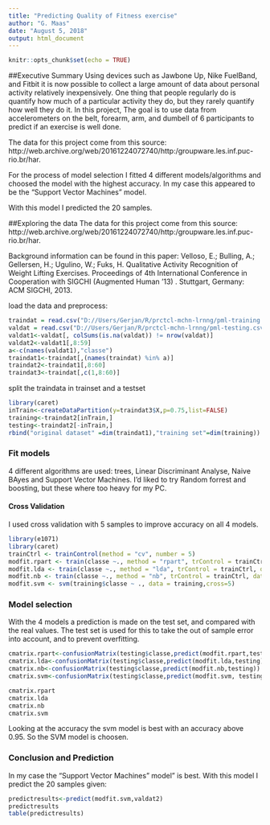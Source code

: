 ```yaml
---
title: "Predicting Quality of Fitness exercise"
author: "G. Maas"
date: "August 5, 2018"
output: html_document
---
```


```r
knitr::opts_chunk$set(echo = TRUE)
```

##Executive Summary
Using devices such as Jawbone Up, Nike FuelBand, and Fitbit it is now possible to collect a large amount of data about personal activity relatively inexpensively. One thing that people regularly do is quantify how much of a particular activity they do, but they rarely quantify how well they do it. In this project, The goal is to use data from accelerometers on the belt, forearm, arm, and dumbell of 6 participants to predict if an exercise is well done.

The data for this project come from this source: http://web.archive.org/web/20161224072740/http:/groupware.les.inf.puc-rio.br/har. 

For the process of model selection I fitted 4 different models/algorithms and choosed the model with the highest accuracy. In my case this appeared to be the "Support Vector Machines" model.

With this model I predicted the 20 samples.

##Exploring the data
The data for this project come from this source: http://web.archive.org/web/20161224072740/http:/groupware.les.inf.puc-rio.br/har. 

Background information can be found in this paper:
Velloso, E.; Bulling, A.; Gellersen, H.; Ugulino, W.; Fuks, H. Qualitative Activity Recognition of Weight Lifting Exercises. Proceedings of 4th International Conference in Cooperation with SIGCHI (Augmented Human '13) . Stuttgart, Germany: ACM SIGCHI, 2013.

load the data and preprocess:
```r
traindat = read.csv("D://Users/Gerjan/R/prctcl-mchn-lrnng/pml-training.csv")
valdat = read.csv("D://Users/Gerjan/R/prctcl-mchn-lrnng/pml-testing.csv")
valdat1<-valdat[, colSums(is.na(valdat)) != nrow(valdat)]
valdat2<-valdat1[,8:59]
a<-c(names(valdat1),"classe")
traindat1<-traindat[,(names(traindat) %in% a)]
traindat2<-traindat1[,8:60]
traindat3<-traindat[,c(1,8:60)]
```

split the traindata in  trainset and a testset
```r
library(caret)
inTrain<-createDataPartition(y=traindat3$X,p=0.75,list=FALSE)
training<-traindat2[inTrain,]
testing<-traindat2[-inTrain,]
rbind("original dataset" =dim(traindat1),"training set"=dim(training))
```
### Fit models
4 different algorithms are used: trees, Linear Discriminant Analyse, Naive BAyes and Support Vector Machines.
I'd liked to try Random forrest and boosting, but these where too heavy for my PC.

#### Cross Validation
I used cross validation with 5 samples to improve accuracy on all 4 models.

```r
library(e1071)
library(caret)
trainCtrl <- trainControl(method = "cv", number = 5)
modfit.rpart <- train(classe ~., method = "rpart", trControl = trainCtrl, data = training)
modfit.lda <- train(classe ~., method = "lda", trControl = trainCtrl, data = training)
modfit.nb <- train(classe ~., method = "nb", trControl = trainCtrl, data = training)
modfit.svm <- svm(training$classe ~ ., data = training,cross=5)
```

### Model selection
With the 4 models a prediction is made on the test set, and compared with the real values. The test set is used for this to take the out of sample error into account, and to prevent overfitting.
```r
cmatrix.rpart<-confusionMatrix(testing$classe,predict(modfit.rpart,testing))
cmatrix.lda<-confusionMatrix(testing$classe,predict(modfit.lda,testing))
cmatrix.nb<-confusionMatrix(testing$classe,predict(modfit.nb,testing))
cmatrix.svm<-confusionMatrix(testing$classe,predict(modfit.svm, testing))

cmatrix.rpart
cmatrix.lda
cmatrix.nb
cmatrix.svm
```
Looking at the accuracy the svm model is best with an accuracy above 0.95. So the SVM model is choosen.

### Conclusion and Prediction 
In my case the "Support Vector Machines" model" is best. With this model I predict the 20 samples given:
```r
predictresults<-predict(modfit.svm,valdat2)
predictresults
table(predictresults)
```